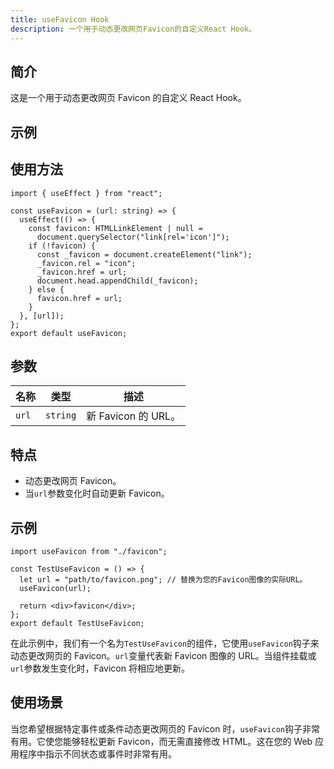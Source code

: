 ```yaml
---
title: useFavicon Hook
description: 一个用于动态更改网页Favicon的自定义React Hook。
---
```



## 简介

这是一个用于动态更改网页 Favicon 的自定义 React Hook。

## 示例

<UseFavicon />

## 使用方法

```tsx
import { useEffect } from "react";

const useFavicon = (url: string) => {
  useEffect(() => {
    const favicon: HTMLLinkElement | null =
      document.querySelector("link[rel='icon']");
    if (!favicon) {
      const _favicon = document.createElement("link");
      _favicon.rel = "icon";
      _favicon.href = url;
      document.head.appendChild(_favicon);
    } else {
      favicon.href = url;
    }
  }, [url]);
};
export default useFavicon;
```

## 参数

| 名称  | 类型     | 描述                |
| ----- | -------- | ------------------- |
| `url` | `string` | 新 Favicon 的 URL。 |

## 特点

- 动态更改网页 Favicon。
- 当`url`参数变化时自动更新 Favicon。

## 示例

```tsx
import useFavicon from "./favicon";

const TestUseFavicon = () => {
  let url = "path/to/favicon.png"; // 替换为您的Favicon图像的实际URL。
  useFavicon(url);

  return <div>favicon</div>;
};
export default TestUseFavicon;
```

在此示例中，我们有一个名为`TestUseFavicon`的组件，它使用`useFavicon`钩子来动态更改网页的 Favicon。`url`变量代表新 Favicon 图像的 URL。当组件挂载或`url`参数发生变化时，Favicon 将相应地更新。

## 使用场景

当您希望根据特定事件或条件动态更改网页的 Favicon 时，`useFavicon`钩子非常有用。它使您能够轻松更新 Favicon，而无需直接修改 HTML。这在您的 Web 应用程序中指示不同状态或事件时非常有用。
